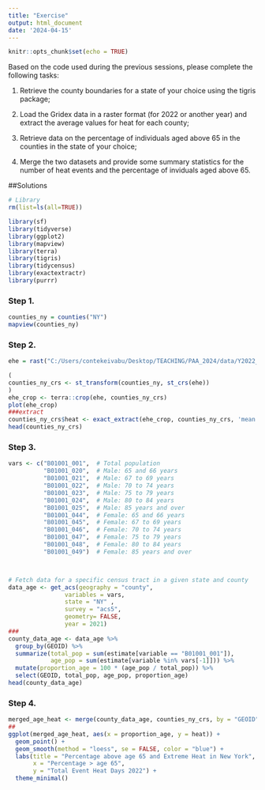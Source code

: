 ---
title: "Exercise"
output: html_document
date: '2024-04-15'
---

```{r setup, include=FALSE}
knitr::opts_chunk$set(echo = TRUE)
```

Based on the code used during the previous sessions, please complete the following tasks:

1. Retrieve the county boundaries for a state of your choice using the tigris package;

2. Load the Gridex data in a raster format (for 2022 or another year) and extract the average values for heat for each county;

3. Retrieve data on the percentage of individuals aged above 65 in the counties in the state of your choice;

4. Merge the two datasets and provide some summary statistics for the number of heat events and the percentage of inviduals aged above 65.




##Solutions

```{r ,  message=FALSE, warning=FALSE, error=FALSE}
# Library
rm(list=ls(all=TRUE))

library(sf)
library(tidyverse)
library(ggplot2)
library(mapview)
library(terra)
library(tigris)
library(tidycensus)
library(exactextractr)
library(purrr)

```

### Step 1.

```{r ,  message=FALSE, warning=FALSE, error=FALSE}
counties_ny = counties("NY")
mapview(counties_ny)
```


### Step 2. 

```{r ,  message=FALSE, warning=FALSE, error=FALSE }
ehe = rast("C:/Users/contekeivabu/Desktop/TEACHING/PAA_2024/data/Y2022_S426_T102_ehe_unified_grids_500_cumulative.tif")
```


```{r ,  message=FALSE, warning=FALSE, error=FALSE}
(
counties_ny_crs <- st_transform(counties_ny, st_crs(ehe))
)
ehe_crop <- terra::crop(ehe, counties_ny_crs)
plot(ehe_crop)
###extract
counties_ny_crs$heat <- exact_extract(ehe_crop, counties_ny_crs, 'mean' , progress = FALSE)
head(counties_ny_crs)
```

### Step 3. 
```{r ,  message=FALSE, warning=FALSE, error=FALSE}
vars <- c("B01001_001",  # Total population
          "B01001_020",  # Male: 65 and 66 years
          "B01001_021",  # Male: 67 to 69 years
          "B01001_022",  # Male: 70 to 74 years
          "B01001_023",  # Male: 75 to 79 years
          "B01001_024",  # Male: 80 to 84 years
          "B01001_025",  # Male: 85 years and over
          "B01001_044",  # Female: 65 and 66 years
          "B01001_045",  # Female: 67 to 69 years
          "B01001_046",  # Female: 70 to 74 years
          "B01001_047",  # Female: 75 to 79 years
          "B01001_048",  # Female: 80 to 84 years
          "B01001_049")  # Female: 85 years and over



# Fetch data for a specific census tract in a given state and county
data_age <- get_acs(geography = "county", 
                variables = vars, 
                state = "NY" ,
                survey = "acs5",
                geometry= FALSE,
                year = 2021)
###
county_data_age <- data_age %>%
  group_by(GEOID) %>%
  summarize(total_pop = sum(estimate[variable == "B01001_001"]),
            age_pop = sum(estimate[variable %in% vars[-1]])) %>%
  mutate(proportion_age = 100 * (age_pop / total_pop)) %>%
  select(GEOID, total_pop, age_pop, proportion_age)
head(county_data_age)

```


### Step 4. 

```{r ,  message=FALSE, warning=FALSE, error=FALSE}
merged_age_heat <- merge(county_data_age, counties_ny_crs, by = "GEOID")
##
ggplot(merged_age_heat, aes(x = proportion_age, y = heat)) +
  geom_point() +
  geom_smooth(method = "loess", se = FALSE, color = "blue") +
  labs(title = "Percentage above age 65 and Extreme Heat in New York",
       x = "Percentage > age 65",
       y = "Total Event Heat Days 2022") +
  theme_minimal()
```



